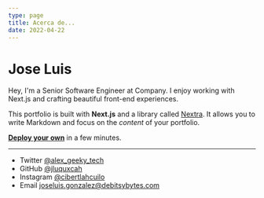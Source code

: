 ```yaml
---
type: page
title: Acerca de...
date: 2022-04-22
---
```


# Jose Luis

Hey, I'm a Senior Software Engineer at Company. I enjoy working with Next.js and crafting beautiful front-end experiences.

This portfolio is built with **Next.js** and a library called [Nextra](https://nextra.vercel.app/). It allows you to write Markdown and focus on the _content_ of your portfolio.

[**Deploy your own**](https://vercel.com/new/git/external?repository-url=https://github.com/vercel-solutions/nextjs-portfolio-starter&project-name=portfolio&repository-name=portfolio) in a few minutes.

---

- Twitter [@alex_geeky_tech](https://twitter.com/alex_geeky_tech)
- GitHub [@jluquxcah](https://github.com/jluquxcah)
- Instagram [@cibertlahcuilo](https://instagram.com/cibertlahcuilo)
- Email joseluis.gonzalez@debitsybytes.com

